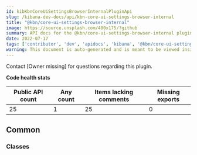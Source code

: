 ```yaml
---
id: kibKbnCoreUiSettingsBrowserInternalPluginApi
slug: /kibana-dev-docs/api/kbn-core-ui-settings-browser-internal
title: "@kbn/core-ui-settings-browser-internal"
image: https://source.unsplash.com/400x175/?github
summary: API docs for the @kbn/core-ui-settings-browser-internal plugin
date: 2022-07-17
tags: ['contributor', 'dev', 'apidocs', 'kibana', '@kbn/core-ui-settings-browser-internal']
warning: This document is auto-generated and is meant to be viewed inside our experimental, new docs system. Reach out in #docs-engineering for more info.
---
```




Contact [Owner missing] for questions regarding this plugin.

**Code health stats**

| Public API count  | Any count | Items lacking comments | Missing exports |
|-------------------|-----------|------------------------|-----------------|
| 25 | 1 | 25 | 0 |

## Common

### Classes
<DocDefinitionList data={kbnCoreUiSettingsBrowserInternalObj.common.classes}/>

